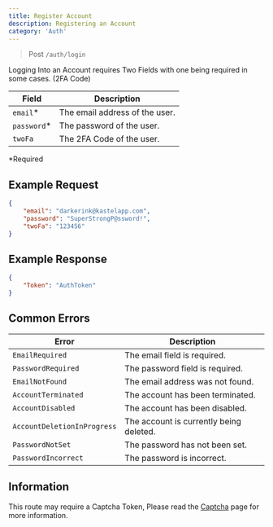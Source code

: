 ```yaml
---
title: Register Account
description: Registering an Account
category: 'Auth'
---
```


>Post `/auth/login`

Logging Into an Account requires Two Fields with one being required in some cases. (2FA Code)

| Field       | Description                    |
| ----------- | ------------------------------ |
| `email`*    | The email address of the user. |
| `password`* | The password of the user.      |
| `twoFa`     | The 2FA Code of the user.      |

*Required


## Example Request

```json
{
    "email": "darkerink@kastelapp.com",
    "password": "SuperStrongP@ssword!",
    "twoFa": "123456"
}
```

## Example Response

```json
{
    "Token": "AuthToken"
}
```

## Common Errors

| Error                       | Description                             |
| --------------------------- | --------------------------------------- |
| `EmailRequired`             | The email field is required.            |
| `PasswordRequired`          | The password field is required.         |
| `EmailNotFound`             | The email address was not found.        |
| `AccountTerminated`         | The account has been terminated.        |
| `AccountDisabled`           | The account has been disabled.          |
| `AccountDeletionInProgress` | The account is currently being deleted. |
| `PasswordNotSet`            | The password has not been set.          |
| `PasswordIncorrect`         | The password is incorrect.              |

## Information

This route may require a Captcha Token, Please read the [Captcha](/developers/captcha) page for more information.